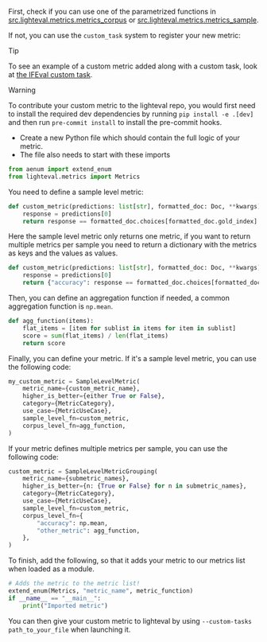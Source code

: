 First, check if you can use one of the parametrized functions in
[src.lighteval.metrics.metrics_corpus]() or
[src.lighteval.metrics.metrics_sample]().

If not, you can use the `custom_task` system to register your new metric:

> [!TIP]
> To see an example of a custom metric added along with a custom task, look at <a href="">the IFEval custom task</a>.


> [!WARNING]
> To contribute your custom metric to the lighteval repo, you would first need
> to install the required dev dependencies by running `pip install -e .[dev]`
> and then run `pre-commit install` to install the pre-commit hooks.


- Create a new Python file which should contain the full logic of your metric.
- The file also needs to start with these imports

```python
from aenum import extend_enum
from lighteval.metrics import Metrics
```

You need to define a sample level metric:

```python
def custom_metric(predictions: list[str], formatted_doc: Doc, **kwargs) -> bool:
    response = predictions[0]
    return response == formatted_doc.choices[formatted_doc.gold_index]
```

Here the sample level metric only returns one metric, if you want to return multiple metrics per sample you need to return a dictionary with the metrics as keys and the values as values.

```python
def custom_metric(predictions: list[str], formatted_doc: Doc, **kwargs) -> dict:
    response = predictions[0]
    return {"accuracy": response == formatted_doc.choices[formatted_doc.gold_index], "other_metric": 0.5}
```

Then, you can define an aggregation function if needed, a common aggregation function is `np.mean`.

```python
def agg_function(items):
    flat_items = [item for sublist in items for item in sublist]
    score = sum(flat_items) / len(flat_items)
    return score
```

Finally, you can define your metric. If it's a sample level metric, you can use the following code:

```python
my_custom_metric = SampleLevelMetric(
    metric_name={custom_metric_name},
    higher_is_better={either True or False},
    category={MetricCategory},
    use_case={MetricUseCase},
    sample_level_fn=custom_metric,
    corpus_level_fn=agg_function,
)
```

If your metric defines multiple metrics per sample, you can use the following code:

```python
custom_metric = SampleLevelMetricGrouping(
    metric_name={submetric_names},
    higher_is_better={n: {True or False} for n in submetric_names},
    category={MetricCategory},
    use_case={MetricUseCase},
    sample_level_fn=custom_metric,
    corpus_level_fn={
        "accuracy": np.mean,
        "other_metric": agg_function,
    },
)
```

To finish, add the following, so that it adds your metric to our metrics list
when loaded as a module.

```python
# Adds the metric to the metric list!
extend_enum(Metrics, "metric_name", metric_function)
if __name__ == "__main__":
    print("Imported metric")
```

You can then give your custom metric to lighteval by using `--custom-tasks
path_to_your_file` when launching it.


